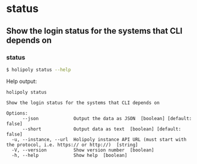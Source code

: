 # status

## Show the login status for the systems that CLI depends on

### status

```sh
$ holipoly status --help
```

Help output:

```
holipoly status

Show the login status for the systems that CLI depends on

Options:
      --json             Output the data as JSON  [boolean] [default: false]
      --short            Output data as text  [boolean] [default: false]
  -u, --instance, --url  Holipoly instance API URL (must start with the protocol, i.e. https:// or http://)  [string]
  -V, --version          Show version number  [boolean]
  -h, --help             Show help  [boolean]
```